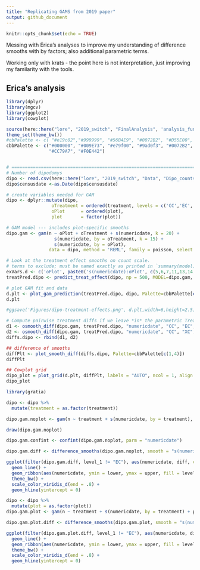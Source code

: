 ```yaml
---
title: "Replicating GAMS from 2019 paper"
output: github_document
---
```


```r
knitr::opts_chunk$set(echo = TRUE)
```

Messing with Erica's analyses to improve my understanding of difference smooths with by factors; also additional parametric terms. 

Working only with krats - the point here is not interpretation, just improving my familarity with the tools. 


## Erica's analysis

```r
library(dplyr)
library(mgcv)
library(ggplot2)
library(cowplot)

source(here::here("lore", "2019_switch", "FinalAnalysis", 'analysis_functions.R'))
theme_set(theme_bw())
#cbPalette <- c( "#e19c02","#999999", "#56B4E9", "#0072B2", "#D55E00", "#F0E442", "#009E73", "#CC79A7")
cbbPalette <- c("#000000", "#009E73", "#e79f00", "#9ad0f3", "#0072B2", "#D55E00", 
                "#CC79A7", "#F0E442")


# ==========================================================================================
# Number of dipodomys
dipo <- read.csv(here::here("lore", "2019_switch", "Data", "Dipo_counts.csv"))
dipo$censusdate <-as.Date(dipo$censusdate)

# create variables needed for GAM
dipo <- dplyr::mutate(dipo,
                 oTreatment = ordered(treatment, levels = c('CC','EC','XC')),
                 oPlot      = ordered(plot),
                 plot       = factor(plot))

# GAM model --- includes plot-specific smooths
dipo.gam <- gam(n ~ oPlot + oTreatment + s(numericdate, k = 20) +
                  s(numericdate, by = oTreatment, k = 15) +
                  s(numericdate, by = oPlot),
                data = dipo, method = 'REML', family = poisson, select = TRUE, control = gam.control(nthreads = 4))

# Look at the treatment effect smooths on count scale. 
# terms to exclude; must be named exactly as printed in `summary(model)` output
exVars.d <- c('oPlot', paste0('s(numericdate):oPlot', c(5,6,7,11,13,14,17,18,24)))
treatPred.dipo <- predict_treat_effect(dipo, np = 500, MODEL=dipo.gam, exVars.d)

# plot GAM fit and data
d.plt <- plot_gam_prediction(treatPred.dipo, dipo, Palette=cbbPalette[c(6,1,4)], ylab='Count')
d.plt

#ggsave('Figures/dipo-treatment-effects.png', d.plt,width=6,height=2.5)

# Compute pairwise treatment diffs if we leave *in* the parametric Treatment terms
d1 <- osmooth_diff(dipo.gam, treatPred.dipo, "numericdate", "CC", "EC", var = "oTreatment", removePara = FALSE)
d2 <- osmooth_diff(dipo.gam, treatPred.dipo, "numericdate", "CC", "XC", var = "oTreatment", removePara = FALSE)
diffs.dipo <- rbind(d1, d2)

## difference of smooths
diffPlt <- plot_smooth_diff(diffs.dipo, Palette=cbbPalette[c(1,4)])
diffPlt

## Cowplot grid
dipo_plot = plot_grid(d.plt, diffPlt, labels = "AUTO", ncol = 1, align = 'v')
dipo_plot

```


```r
library(gratia)

dipo <- dipo %>%
  mutate(treatment = as.factor(treatment))

dipo.gam.noplot <- gam(n ~ treatment + s(numericdate, by = treatment), data = dipo, family = "poisson")

draw(dipo.gam.noplot)

dipo.gam.confint <- confint(dipo.gam.noplot, parm = "numericdate")

dipo.gam.diff <- difference_smooths(dipo.gam.noplot, smooth = "s(numericdate)")

ggplot(filter(dipo.gam.diff, level_1 != "EC"), aes(numericdate, diff, color = level_2, fill = level_2)) +
  geom_line() +
  geom_ribbon(aes(numericdate, ymin = lower, ymax = upper, fill = level_2), alpha = .5) +
  theme_bw() +
  scale_color_viridis_d(end = .8) +
  geom_hline(yintercept = 0)

```


```r

dipo <- dipo %>%
  mutate(plot = as.factor(plot))
dipo.gam.plot <- gam(n ~ treatment + s(numericdate, by = treatment) + plot + s(numericdate, by  = plot), data = dipo, family = "poisson")

dipo.gam.plot.diff <- difference_smooths(dipo.gam.plot, smooth = "s(numericdate, by = treatment)")

ggplot(filter(dipo.gam.plot.diff, level_1 != "EC"), aes(numericdate, diff, color = level_2, fill = level_2)) +
  geom_line() +
  geom_ribbon(aes(numericdate, ymin = lower, ymax = upper, fill = level_2), alpha = .5) +
  theme_bw() +
  scale_color_viridis_d(end = .8) +
  geom_hline(yintercept = 0)

```